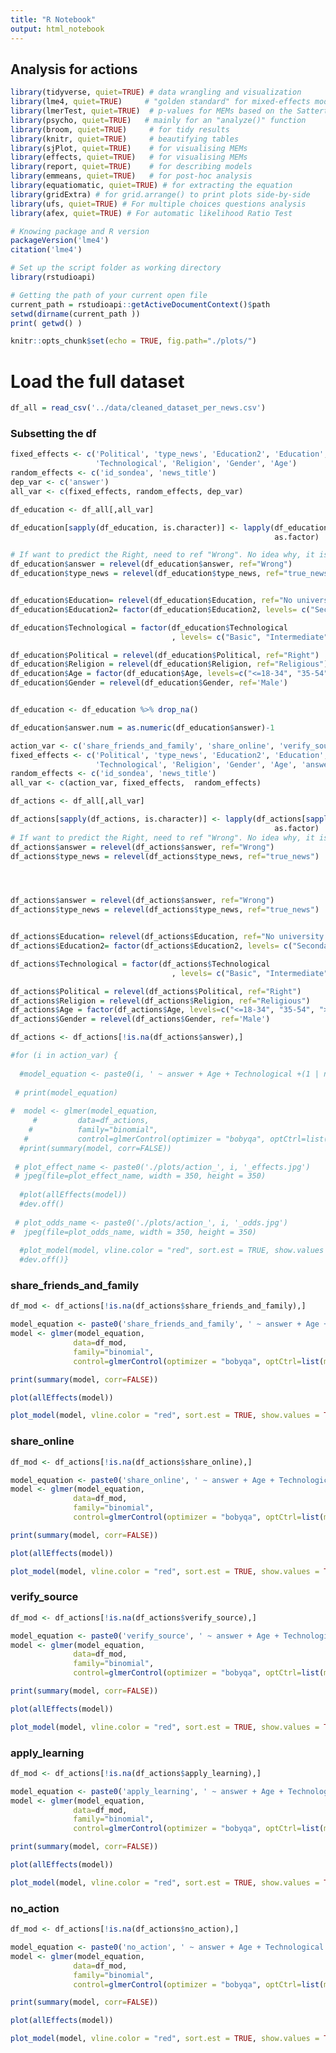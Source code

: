 ```yaml
---
title: "R Notebook"
output: html_notebook
---
```


## Analysis for actions

```r

library(tidyverse, quiet=TRUE) # data wrangling and visualization
library(lme4, quiet=TRUE)     # "golden standard" for mixed-effects modelling in R (no p-values)
library(lmerTest, quiet=TRUE)  # p-values for MEMs based on the Satterthwaite approximation
library(psycho, quiet=TRUE)   # mainly for an "analyze()" function
library(broom, quiet=TRUE)     # for tidy results
library(knitr, quiet=TRUE)     # beautifying tables
library(sjPlot, quiet=TRUE)    # for visualising MEMs
library(effects, quiet=TRUE)   # for visualising MEMs
library(report, quiet=TRUE)    # for describing models
library(emmeans, quiet=TRUE)   # for post-hoc analysis
library(equatiomatic, quiet=TRUE) # for extracting the equation
library(gridExtra) # for grid.arrange() to print plots side-by-side
library(ufs, quiet=TRUE) # For multiple choices questions analysis
library(afex, quiet=TRUE) # For automatic likelihood Ratio Test
```

```r
# Knowing package and R version
packageVersion('lme4')
citation('lme4')
```

```r
# Set up the script folder as working directory
library(rstudioapi)

# Getting the path of your current open file
current_path = rstudioapi::getActiveDocumentContext()$path 
setwd(dirname(current_path ))
print( getwd() )
```

```r
knitr::opts_chunk$set(echo = TRUE, fig.path="./plots/")
```

# Load the full dataset
```r
df_all = read_csv('../data/cleaned_dataset_per_news.csv')
```

### Subsetting the df

```r

fixed_effects <- c('Political', 'type_news', 'Education2', 'Education',
                   'Technological', 'Religion', 'Gender', 'Age')
random_effects <- c('id_sondea', 'news_title')
dep_var <- c('answer')
all_var <- c(fixed_effects, random_effects, dep_var)

df_education <- df_all[,all_var] 

df_education[sapply(df_education, is.character)] <- lapply(df_education[sapply(df_education, is.character)], 
                                                           as.factor)

# If want to predict the Right, need to ref "Wrong". No idea why, it is just how it works!
df_education$answer = relevel(df_education$answer, ref="Wrong")
df_education$type_news = relevel(df_education$type_news, ref="true_news")


df_education$Education= relevel(df_education$Education, ref="No university studies")
df_education$Education2= factor(df_education$Education2, levels= c("Secondary", 'College', "University"))

df_education$Technological = factor(df_education$Technological
                                    , levels= c("Basic", "Intermediate", "Advanced"))

df_education$Political = relevel(df_education$Political, ref="Right")
df_education$Religion = relevel(df_education$Religion, ref="Religious")
df_education$Age = factor(df_education$Age, levels=c("<=18-34", "35-54", ">55" ))
df_education$Gender = relevel(df_education$Gender, ref='Male')


df_education <- df_education %>% drop_na()

df_education$answer.num = as.numeric(df_education$answer)-1
```




```r

action_var <- c('share_friends_and_family', 'share_online', 'verify_source', "apply_learning", 'no_action')
fixed_effects <- c('Political', 'type_news', 'Education2', 'Education',
                   'Technological', 'Religion', 'Gender', 'Age', 'answer')
random_effects <- c('id_sondea', 'news_title')
all_var <- c(action_var, fixed_effects,  random_effects)

df_actions <- df_all[,all_var] 

df_actions[sapply(df_actions, is.character)] <- lapply(df_actions[sapply(df_actions, is.character)], 
                                                           as.factor)
# If want to predict the Right, need to ref "Wrong". No idea why, it is just how it works!
df_actions$answer = relevel(df_actions$answer, ref="Wrong")
df_actions$type_news = relevel(df_actions$type_news, ref="true_news")




df_actions$answer = relevel(df_actions$answer, ref="Wrong")
df_actions$type_news = relevel(df_actions$type_news, ref="true_news")


df_actions$Education= relevel(df_actions$Education, ref="No university studies")
df_actions$Education2= factor(df_actions$Education2, levels= c("Secondary", 'College', "University"))

df_actions$Technological = factor(df_actions$Technological
                                    , levels= c("Basic", "Intermediate", "Advanced"))

df_actions$Political = relevel(df_actions$Political, ref="Right")
df_actions$Religion = relevel(df_actions$Religion, ref="Religious")
df_actions$Age = factor(df_actions$Age, levels=c("<=18-34", "35-54", ">55" ))
df_actions$Gender = relevel(df_actions$Gender, ref='Male')

df_actions <- df_actions[!is.na(df_actions$answer),]
```


```r
#for (i in action_var) {
 
  #model_equation <- paste0(i, ' ~ answer + Age + Technological +(1 | news_title) + (1 | id_sondea)')
  
 # print(model_equation)
  
#  model <- glmer(model_equation,
     #         data=df_actions, 
    #          family="binomial", 
   #           control=glmerControl(optimizer = "bobyqa", optCtrl=list(maxfun=2e5)))
  #print(summary(model, corr=FALSE))
  
 # plot_effect_name <- paste0('./plots/action_', i, '_effects.jpg')
 # jpeg(file=plot_effect_name, width = 350, height = 350)
  
  #plot(allEffects(model))
  #dev.off()
  
 # plot_odds_name <- paste0('./plots/action_', i, '_odds.jpg')
#  jpeg(file=plot_odds_name, width = 350, height = 350)
  
  #plot_model(model, vline.color = "red", sort.est = TRUE, show.values = TRUE, value.offset = .3)
  #dev.off()}
```


### share_friends_and_family
```r

df_mod <- df_actions[!is.na(df_actions$share_friends_and_family),]

model_equation <- paste0('share_friends_and_family', ' ~ answer + Age + Technological +(1 | news_title) + (1 | id_sondea)')
model <- glmer(model_equation,
              data=df_mod, 
              family="binomial", 
              control=glmerControl(optimizer = "bobyqa", optCtrl=list(maxfun=2e5)))
```

```r
print(summary(model, corr=FALSE))
```

```r
plot(allEffects(model))
```

```r
plot_model(model, vline.color = "red", sort.est = TRUE, show.values = TRUE, value.offset = .3)

```

### share_online
```r

df_mod <- df_actions[!is.na(df_actions$share_online),]

model_equation <- paste0('share_online', ' ~ answer + Age + Technological +(1 | news_title) + (1 | id_sondea)')
model <- glmer(model_equation,
              data=df_mod, 
              family="binomial", 
              control=glmerControl(optimizer = "bobyqa", optCtrl=list(maxfun=2e5)))
```

```r
print(summary(model, corr=FALSE))
```

```r
plot(allEffects(model))
```

```r

plot_model(model, vline.color = "red", sort.est = TRUE, show.values = TRUE, value.offset = .3)

```

### verify_source

```r
df_mod <- df_actions[!is.na(df_actions$verify_source),]

model_equation <- paste0('verify_source', ' ~ answer + Age + Technological +(1 | news_title) + (1 | id_sondea)')
model <- glmer(model_equation,
              data=df_mod, 
              family="binomial", 
              control=glmerControl(optimizer = "bobyqa", optCtrl=list(maxfun=2e5)))
```

```r
print(summary(model, corr=FALSE))
```

```r
plot(allEffects(model))
```

```r

plot_model(model, vline.color = "red", sort.est = TRUE, show.values = TRUE, value.offset = .3)

```

### apply_learning
```r
df_mod <- df_actions[!is.na(df_actions$apply_learning),]

model_equation <- paste0('apply_learning', ' ~ answer + Age + Technological +(1 | news_title) + (1 | id_sondea)')
model <- glmer(model_equation,
              data=df_mod, 
              family="binomial", 
              control=glmerControl(optimizer = "bobyqa", optCtrl=list(maxfun=2e5)))
```

```r
print(summary(model, corr=FALSE))
```

```r
plot(allEffects(model))
```

```r
plot_model(model, vline.color = "red", sort.est = TRUE, show.values = TRUE, value.offset = .3)

```

### no_action

```r
df_mod <- df_actions[!is.na(df_actions$no_action),]

model_equation <- paste0('no_action', ' ~ answer + Age + Technological +(1 | news_title) + (1 | id_sondea)')
model <- glmer(model_equation,
              data=df_mod, 
              family="binomial", 
              control=glmerControl(optimizer = "bobyqa", optCtrl=list(maxfun=2e5)))
```

```r
print(summary(model, corr=FALSE))
```

```r
plot(allEffects(model))
```

```r

plot_model(model, vline.color = "red", sort.est = TRUE, show.values = TRUE, value.offset = .3)

```




